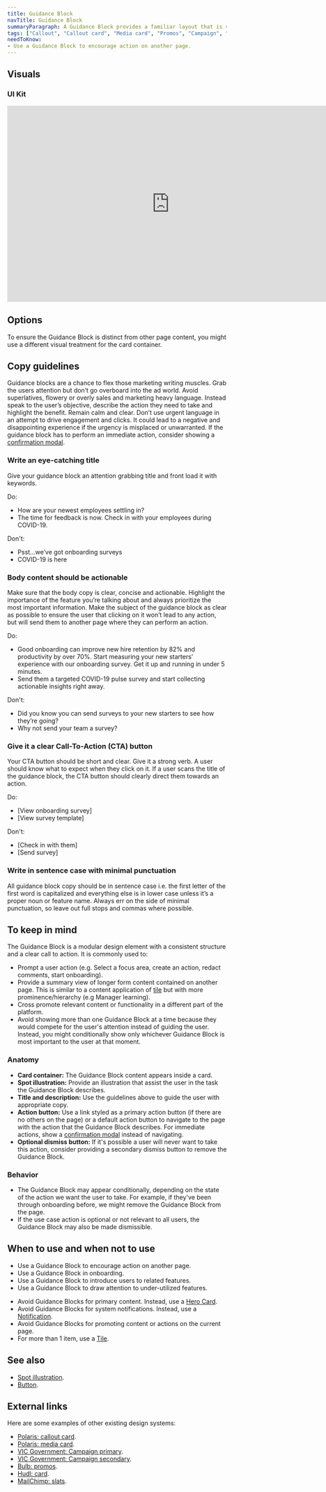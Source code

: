 ```yaml
---
title: Guidance Block
navTitle: Guidance Block
summaryParagraph: A Guidance Block provides a familiar layout that is visually prominent to draw attention to related content and encourage people to take an action. It guides people to new actions they haven't done before or connects them to relevant content and action they can take on another page.
tags: ["Callout", "Callout card", "Media card", "Promos", "Campaign", "Notice", "Notification"]
needToKnow:
- Use a Guidance Block to encourage action on another page.
---
```



## Visuals

### UI Kit

<iframe style="border: none;" width="744" height="450" src="https://www.figma.com/embed?embed_host=share&url=https%3A%2F%2Fwww.figma.com%2Ffile%2Fe3TyAOZKfLg9cA01Iy1Mgm%2FKaizen-Site-embed%3Fnode-id%3D20100%253A95" allowfullscreen></iframe>

## Options

To ensure the Guidance Block is distinct from other page content, you might use a different visual treatment for the card container.

## Copy guidelines
Guidance blocks are a chance to flex those marketing writing muscles. Grab the users attention but don’t go overboard into the ad world. Avoid superlatives, flowery or overly sales and marketing heavy language. Instead speak to the user’s objective, describe the action they need to take and highlight the benefit. Remain calm and clear. Don’t use urgent language in an attempt to drive engagement and clicks. It could lead to a negative and disappointing experience if the urgency is misplaced or unwarranted. If the guidance block has to perform an immediate action, consider showing a [confirmation modal](/components/modal).

### Write an eye-catching title
Give your guidance block an attention grabbing title and front load it with keywords.

Do:
- How are your newest employees settling in?
- The time for feedback is now. Check in with your employees during COVID-19.

Don't:
- Psst...we’ve got onboarding surveys
- COVID-19 is here

### Body content should be actionable
Make sure that the body copy is clear, concise and actionable. Highlight the importance of the feature you’re talking about and always prioritize the most important information. Make the subject of the guidance block as clear as possible to ensure the user that clicking on it won’t lead to any action, but will send them to another page where they can perform an action.

Do:
- Good onboarding can improve new hire retention by 82% and productivity by over 70%. Start measuring your new starters’ experience with our onboarding survey. Get it up and running in under 5 minutes.
- Send them a targeted COVID-19 pulse survey and start collecting actionable insights right away.

Don't:
- Did you know you can send surveys to your new starters to see how they’re going?
- Why not send your team a survey?

### Give it a clear Call-To-Action (CTA) button
Your CTA button should be short and clear. Give it a strong verb. A user should know what to expect when they click on it. If a user scans the title of the guidance block, the CTA button should clearly direct them towards an action.

Do: 
- [View onboarding survey]
- [View survey template]

Don't:
- [Check in with them]
- [Send survey]

### Write in sentence case with minimal punctuation
All guidance block copy should be in sentence case i.e. the first letter of the first word is capitalized and everything else is in lower case unless it’s a proper noun or feature name. Always err on the side of minimal punctuation, so leave out full stops and commas where possible.

## To keep in mind

The Guidance Block is a modular design element with a consistent structure and a clear call to action. It is commonly used to:

* Prompt a user action (e.g. Select a focus area, create an action, redact comments, start onboarding).
* Provide a summary view of longer form content contained on another page. This is similar to a content application of [tile](/components/tile) but with more prominence/hierarchy (e.g Manager learning).
* Cross promote relevant content or functionality in a different part of the platform.
* Avoid showing more than one Guidance Block at a time because they would compete for the user's attention instead of guiding the user. Instead, you might conditionally show only whichever Guidance Block is most important to the user at that moment.

### Anatomy

* **Card container:** The Guidance Block content appears inside a card.
* **Spot illustration:** Provide an illustration that assist the user in the task the Guidance Block describes.
* **Title and description:** Use the guidelines above to guide the user with appropriate copy.
* **Action button:** Use a link styled as a primary action button (if there are no others on the page) or a default action button to navigate to the page with the action that the Guidance Block describes. For immediate actions, show a [confirmation modal](/components/modal) instead of navigating.
* **Optional dismiss button:** If it's possible a user will never want to take this action, consider providing a secondary dismiss button to remove the Guidance Block.

### Behavior

* The Guidance Block may appear conditionally, depending on the state of the action we want the user to take. For example, if they've been through onboarding before, we might remove the Guidance Block from the page.
* If the use case action is optional or not relevant to all users, the Guidance Block may also be made dismissible.

## When to use and when not to use

<WhenToUseAndWhenNotToUse>
<WhenToUse>

* Use a Guidance Block to encourage action on another page.
* Use a Guidance Block in onboarding.
* Use a Guidance Block to introduce users to related features.
* Use a Guidance Block to draw attention to under-utilized features.

</WhenToUse>
<WhenNotToUse>

* Avoid Guidance Blocks for primary content. Instead, use a [Hero Card](/components/hero-card).
* Avoid Guidance Blocks for system notifications. Instead, use a [Notification](/guidelines/notifications).
* Avoid Guidance Blocks for promoting content or actions on the current page.
* For more than 1 item, use a [Tile](/components/tile).

</WhenNotToUse>
</WhenToUseAndWhenNotToUse>

## See also

* [Spot illustration](/components/illustration).
* [Button](/components/button).

## External links

Here are some examples of other existing design systems:

- [Polaris: callout card](https://polaris.shopify.com/components/structure/callout-card#navigation).
- [Polaris: media card](https://polaris.shopify.com/components/structure/media-card#navigation).
- [VIC Government: Campaign primary](https://www.vic.gov.au/campaign-primary-design-system).
- [VIC Government: Campaign secondary](https://www.vic.gov.au/campaign-secondary).
- [Bulb: promos](https://design.bulb.co.uk/patterns/promos).
- [Hudl: card](http://uniform.hudl.com/components/card/design#Usage).
- [MailChimp: slats](https://ux.mailchimp.com/patterns/slats).

